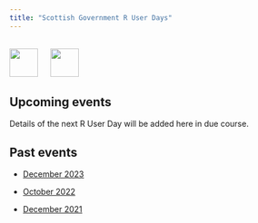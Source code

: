 ```yaml
---
title: "Scottish Government R User Days"
---
```


<br>
[![](images/SG-logo.jpg){height=50 fig-alt="Scottish Government"}](https://www.gov.scot/) &emsp; [![](images/Rlogo.svg){height=50 fig-alt="R Project"}](https://www.r-project.org/)


## Upcoming events

Details of the next R User Day will be added here in due course.

## Past events

* [December 2023](./2023-12-06/agenda.html)

* [October 2022](./2022-10-05/agenda.html)

* [December 2021](./2021-12-02/agenda.html)

